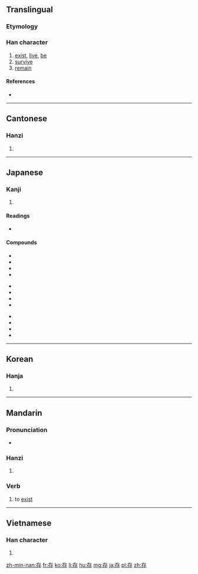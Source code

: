 ==Translingual==

===Etymology===
{{Han compound|才|子|c1=p|c2=s|ls=psc}}

===Han character===
{{Han char|rn=39|rad=子|as=03|sn=6|four=4024<sub>7</sub>|canj=大中弓木 (KLND)}}

# [[exist]], [[live]], [[be]]
# [[survive]]
# [[remain]]

====References====
* {{Han ref|kx=0278.020|dkj=06943|dj=0545.080|hdz=21009.070|uh=5B58|ud=23384|bh=A673|bd=42611}}

----

==Cantonese==

===Hanzi===
{{yue-hanzi|jyut=|y=chyun4}}

# {{defn|lang=yue|sort=子03}}

----

==Japanese==

===Kanji===
{{ja-kanji|grade=6|rs=子03}}

# {{defn|lang=ja|sort=子03}}

====Readings====
* {{ja-readings|on=[[そん]] (son), [[ぞん]] (zon)|kun=[[たもつ]] (tamotsu), [[ある]] (aru), [[とう]] (tou)}}

====Compounds====
{{top3}}
*{{l|ja|sc=Jpan|保存|tr=ほぞん, hozon}}
*{{l|ja|sc=Jpan|存続|tr=そんぞく, sonzoku}}
*{{l|ja|sc=Jpan|依存|tr=いぞん, izon}}
*{{l|ja|sc=Jpan|依存症|tr=いぞんしょう, izonshō}}
{{mid3}}
*{{l|ja|sc=Jpan|現存|tr=げんぞん, genzon}}
*{{l|ja|sc=Jpan|共存|tr=きょうぞん, kyōzon}}
*{{l|ja|sc=Jpan|生存|tr=せいぞん, seizon}}
*{{l|ja|sc=Jpan|生存権|tr=せいぞんけん, seizonken}}
{{mid3}}
*{{l|ja|sc=Jpan|残存|tr=ざんぞん, zanzon}}
*{{l|ja|sc=Jpan|存立|tr=そんりつ, sonritsu}}
*{{l|ja|sc=Jpan|存否|tr=そんぴ, sonpi}}
*{{l|ja|sc=Jpan|存心|tr=ぞんしん, zonshin}}
{{bottom}}


----

==Korean==

===Hanja===
{{ko-hanja|hangeul=[[존]]|rv=jon|mr=chon}}

# {{defn|lang=ko|sort=子03}}

----

==Mandarin==

===Pronunciation===
* {{audio|Zh-cún.ogg|Audio}}

===Hanzi===
{{cmn-hanzi|pin=[[cún]] ([[cun2]])|wg=ts'un<sup>2</sup>}}

# {{defn|lang=cmn|sort=子03}}

===Verb===
{{cmn-verb|ts|pin=cún|pint=cun2|sort=子03}}

# to [[exist]]

----

==Vietnamese==

===Han character===
{{vi-hantu|[[tồn]], [[dòn]], [[sòn]], [[ròn]], [[tòn]]|rs=子03}}

# {{defn|lang=vi|sort=子03}}

[[zh-min-nan:存]]
[[fr:存]]
[[ko:存]]
[[li:存]]
[[hu:存]]
[[mg:存]]
[[ja:存]]
[[pl:存]]
[[zh:存]]